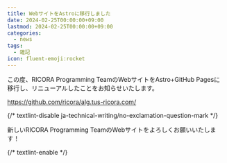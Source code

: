 ```yaml
---
title: WebサイトをAstroに移行しました
date: 2024-02-25T00:00:00+09:00
lastmod: 2024-02-25T00:00:00+09:00
categories:
  - news
tags:
  - 雑記
icon: fluent-emoji:rocket
---
```


この度、RICORA Programming TeamのWebサイトをAstro+GitHub Pagesに移行し、リニューアルしたことをお知らせいたします。

https://github.com/ricora/alg.tus-ricora.com/

{/* textlint-disable ja-technical-writing/no-exclamation-question-mark */}

新しいRICORA Programming TeamのWebサイトをよろしくお願いいたします！

{/* textlint-enable */}
